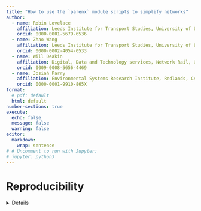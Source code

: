 ```yaml
---
title: "How to use the `parenx` module scripts to simplify networks"
author: 
  - name: Robin Lovelace
    affiliation: Leeds Institute for Transport Studies, University of Leeds, UK
    orcid: 0000-0001-5679-6536
  - name: Zhao Wang
    affiliation: Leeds Institute for Transport Studies, University of Leeds, UK
    orcid: 0000-0002-4054-0533
  - name: Will Deakin
    affiliation: Digital, Data and Technology services, Network Rail, UK
    orcid: 0009-0008-5656-4469
  - name: Josiah Parry
    affiliation: Environmental Systems Research Institute, Redlands, CA, USA 
    orcid: 0000-0001-9910-865X
format:
  # pdf: default
  html: default
number-sections: true
execute: 
  echo: false
  message: false
  warning: false
editor: 
  markdown: 
    wrap: sentence
# # Uncomment to run with Jupyter:
# jupyter: python3
---
```


# Reproducibility {.unnumbered}

<details>

To reproduce this paper you need `quarto` installed.

After installing the dependencies, you can reproduce the paper by running the following command in the terminal:

``` bash
quarto render cookbook.qmd
```

# Introduction

The `parenx` module was developed as part of this work.[^1] However, as *beta software* it is not well documentmed nor intuative to install and use.

This cookbook, consisting of a number of examples based on real datasets used in the development and testing of the network merge paper[^2], may make using the scripts a bit less painful. 


[^1]: See the [online project](https://pypi.org/project/parenx/).
[^2]: The [paper here](https://nptscot.github.io/networkmerge/paper.html).

# Set up
``` bash
$ ./run.sh
```

```python
#| name: python-setup-packages
import warnings
from functools import partial
from pathlib import Path
```
